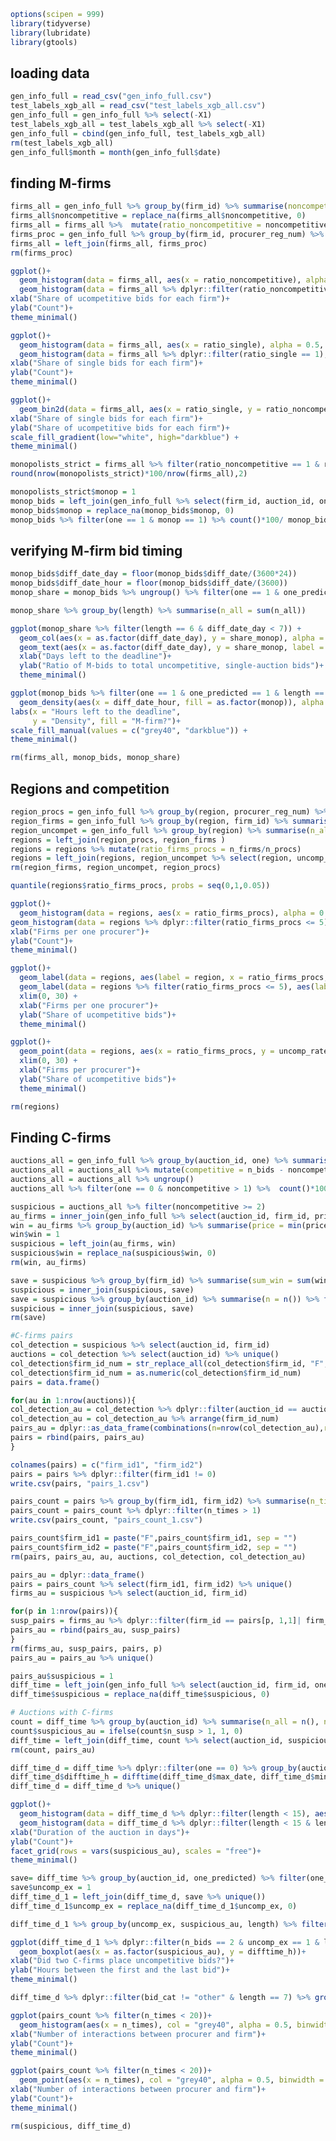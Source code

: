 ```{r, echo = F}
options(scipen = 999)
library(tidyverse)
library(lubridate)
library(gtools)
```

## loading data
```{r, echo = F}
gen_info_full = read_csv("gen_info_full.csv")
test_labels_xgb_all = read_csv("test_labels_xgb_all.csv")
gen_info_full = gen_info_full %>% select(-X1)
test_labels_xgb_all = test_labels_xgb_all %>% select(-X1)
gen_info_full = cbind(gen_info_full, test_labels_xgb_all)
rm(test_labels_xgb_all)
gen_info_full$month = month(gen_info_full$date)
```

## finding M-firms

```{r}
firms_all = gen_info_full %>% group_by(firm_id) %>% summarise(noncompetitive = sum(one_predicted), single = sum(one), n_bids = n())
firms_all$noncompetitive = replace_na(firms_all$noncompetitive, 0)
firms_all = firms_all %>%  mutate(ratio_noncompetitive = noncompetitive/n_bids, ratio_single = single/n_bids)
firms_proc = gen_info_full %>% group_by(firm_id, procurer_reg_num) %>% summarise(n = n()) %>% group_by(firm_id) %>% summarise(n_buyers = n())
firms_all = left_join(firms_all, firms_proc)
rm(firms_proc)
```

```{r}
ggplot()+
  geom_histogram(data = firms_all, aes(x = ratio_noncompetitive), alpha = 0.5, color = "grey40")+
  geom_histogram(data = firms_all %>% dplyr::filter(ratio_noncompetitive == 1), aes(x = ratio_noncompetitive), fill = "darkblue")+
xlab("Share of ucompetitive bids for each firm")+
ylab("Count")+
theme_minimal()
```
```{r}
ggplot()+
  geom_histogram(data = firms_all, aes(x = ratio_single), alpha = 0.5, color = "grey40")+
  geom_histogram(data = firms_all %>% dplyr::filter(ratio_single == 1), aes(x = ratio_single), fill = "darkblue")+
xlab("Share of single bids for each firm")+
ylab("Count")+
theme_minimal()
```
```{r}
ggplot()+
  geom_bin2d(data = firms_all, aes(x = ratio_single, y = ratio_noncompetitive), alpha = 0.9, binwidth = c(0.1, 0.1))+
xlab("Share of single bids for each firm")+
ylab("Share of ucompetitive bids for each firm")+
scale_fill_gradient(low="white", high="darkblue") +
theme_minimal()
```

```{r}
monopolists_strict = firms_all %>% filter(ratio_noncompetitive == 1 & ratio_single == 1 & n_buyers > 1)
round(nrow(monopolists_strict)*100/nrow(firms_all),2)
```
```{r}
monopolists_strict$monop = 1
monop_bids = left_join(gen_info_full %>% select(firm_id, auction_id, one, diff_date, one_predicted, length, month), monopolists_strict %>% select(firm_id, monop))
monop_bids$monop = replace_na(monop_bids$monop, 0)
monop_bids %>% filter(one == 1 & monop == 1) %>% count()*100/ monop_bids%>% count()
```

## verifying M-firm bid timing
```{r}
monop_bids$diff_date_day = floor(monop_bids$diff_date/(3600*24))
monop_bids$diff_date_hour = floor(monop_bids$diff_date/(3600))
monop_share = monop_bids %>% ungroup() %>% filter(one == 1 & one_predicted == 1) %>%  group_by(diff_date_day, length) %>% summarise(n_monop = sum(monop), n_all = n()) %>% mutate(share_monop = n_monop/n_all)
```

```{r}
monop_share %>% group_by(length) %>% summarise(n_all = sum(n_all))
```

```{r}
ggplot(monop_share %>% filter(length == 6 & diff_date_day < 7)) +
  geom_col(aes(x = as.factor(diff_date_day), y = share_monop), alpha = 0.5, col = "grey40") +
  geom_text(aes(x = as.factor(diff_date_day), y = share_monop, label = round(share_monop, 3)), vjust = 1.5, color = "black") +
  xlab("Days left to the deadline")+
  ylab("Ratio of M-bids to total uncompetitive, single-auction bids")+
  theme_minimal()
```

```{r}
ggplot(monop_bids %>% filter(one == 1 & one_predicted == 1 & length == 7 & diff_date_day < 8))+
  geom_density(aes(x = diff_date_hour, fill = as.factor(monop)), alpha = 0.5, col = "gray40")+
labs(x = "Hours left to the deadline", 
     y = "Density", fill = "M-firm?")+
scale_fill_manual(values = c("grey40", "darkblue")) +
theme_minimal()
```

```{r}
rm(firms_all, monop_bids, monop_share)
```

## Regions and competition
```{r}
region_procs = gen_info_full %>% group_by(region, procurer_reg_num) %>% summarise(n = n()) %>% group_by(region) %>% summarise(n_procs = n())
region_firms = gen_info_full %>% group_by(region, firm_id) %>% summarise(n = n()) %>% group_by(region) %>% summarise(n_firms = n())
region_uncompet = gen_info_full %>% group_by(region) %>% summarise(n_all = n(), n_uncomp = sum(one_predicted))%>% mutate(uncomp_rate = n_uncomp/n_all)
regions = left_join(region_procs, region_firms )
regions = regions %>% mutate(ratio_firms_procs = n_firms/n_procs)
regions = left_join(regions, region_uncompet %>% select(region, uncomp_rate))
rm(region_firms, region_uncompet, region_procs)
```

```{r}
quantile(regions$ratio_firms_procs, probs = seq(0,1,0.05))
```

```{r}
ggplot()+
  geom_histogram(data = regions, aes(x = ratio_firms_procs), alpha = 0.5, color = "grey40", bins = 13)+
geom_histogram(data = regions %>% dplyr::filter(ratio_firms_procs <= 5), aes(x = ratio_firms_procs), fill = "darkblue", bins = 13)+
xlab("Firms per one procurer")+
ylab("Count")+
theme_minimal()
```

```{r}
ggplot()+
  geom_label(data = regions, aes(label = region, x = ratio_firms_procs, y = uncomp_rate), position = "nudge", size = 3)+
  geom_label(data = regions %>% filter(ratio_firms_procs <= 5), aes(label = region, x = ratio_firms_procs, y = uncomp_rate), fill ="darkblue", alpha = 0.5,  position = "nudge", size = 3)+
  xlim(0, 30) +
  xlab("Firms per one procurer")+
  ylab("Share of ucompetitive bids")+
  theme_minimal()
```
```{r}
ggplot()+
  geom_point(data = regions, aes(x = ratio_firms_procs, y = uncomp_rate), col = "darkblue", size = 2)+
  xlim(0, 30) +
  xlab("Firms per procurer")+
  ylab("Share of ucompetitive bids")+
  theme_minimal()
```

```{r}
rm(regions)
```

## Finding C-firms
```{r}
auctions_all = gen_info_full %>% group_by(auction_id, one) %>% summarise(noncompetitive = sum(one_predicted), n_bids = n())
auctions_all = auctions_all %>% mutate(competitive = n_bids - noncompetitive)
auctions_all = auctions_all %>% ungroup()
auctions_all %>% filter(one == 0 & noncompetitive > 1) %>%  count()*100/ auctions_all %>% filter(one == 0) %>%  count()
```

```{r}
suspicious = auctions_all %>% filter(noncompetitive >= 2)
au_firms = inner_join(gen_info_full %>% select(auction_id, firm_id, price), suspicious %>% select(auction_id))
win = au_firms %>% group_by(auction_id) %>% summarise(price = min(price))
win$win = 1
suspicious = left_join(au_firms, win)
suspicious$win = replace_na(suspicious$win, 0)
rm(win, au_firms)
```

```{r}
save = suspicious %>% group_by(firm_id) %>% summarise(sum_win = sum(win)) %>% filter(sum_win > 0 & firm_id != "F0")
suspicious = inner_join(suspicious, save)
save = suspicious %>% group_by(auction_id) %>% summarise(n = n()) %>% filter(n > 1)
suspicious = inner_join(suspicious, save)
rm(save)
```

```{r}
#C-firms pairs
col_detection = suspicious %>% select(auction_id, firm_id)
auctions = col_detection %>% select(auction_id) %>% unique()
col_detection$firm_id_num = str_replace_all(col_detection$firm_id, "F", "")
col_detection$firm_id_num = as.numeric(col_detection$firm_id_num)
pairs = data.frame()
```

```{r}
for(au in 1:nrow(auctions)){
col_detection_au = col_detection %>% dplyr::filter(auction_id == auctions[au,1,1])
col_detection_au = col_detection_au %>% arrange(firm_id_num)
pairs_au = dplyr::as_data_frame(combinations(n=nrow(col_detection_au),r=2,v=col_detection_au$firm_id_num,repeats.allowed=F))
pairs = rbind(pairs, pairs_au)
}
```

```{r}
colnames(pairs) = c("firm_id1", "firm_id2")
pairs = pairs %>% dplyr::filter(firm_id1 != 0)
write.csv(pairs, "pairs_1.csv")

pairs_count = pairs %>% group_by(firm_id1, firm_id2) %>% summarise(n_times = n())
pairs_count = pairs_count %>% dplyr::filter(n_times > 1)
write.csv(pairs_count, "pairs_count_1.csv")
```

```{r}
pairs_count$firm_id1 = paste("F",pairs_count$firm_id1, sep = "")
pairs_count$firm_id2 = paste("F",pairs_count$firm_id2, sep = "")
rm(pairs, pairs_au, au, auctions, col_detection, col_detection_au)
```

```{r}
pairs_au = dplyr::data_frame()
pairs = pairs_count %>% select(firm_id1, firm_id2) %>% unique()
firms_au = suspicious %>% select(auction_id, firm_id)
```

```{r}
for(p in 1:nrow(pairs)){
susp_pairs = firms_au %>% dplyr::filter(firm_id == pairs[p, 1,1]| firm_id == pairs[p, 2, 1])
pairs_au = rbind(pairs_au, susp_pairs)
}
rm(firms_au, susp_pairs, pairs, p)
pairs_au = pairs_au %>% unique()
```

```{r}
pairs_au$suspicious = 1
diff_time = left_join(gen_info_full %>% select(auction_id, firm_id, one, one_predicted, date, diff_date, length, region), pairs_au)
diff_time$suspicious = replace_na(diff_time$suspicious, 0)
```

```{r}
# Auctions with C-firms
count = diff_time %>% group_by(auction_id) %>% summarise(n_all = n(), n_susp = sum(suspicious))
count$suspicious_au = ifelse(count$n_susp > 1, 1, 0)
diff_time = left_join(diff_time, count %>% select(auction_id, suspicious_au) %>% unique())
rm(count, pairs_au)
```

```{r}
diff_time_d = diff_time %>% dplyr::filter(one == 0) %>% group_by(auction_id, suspicious_au, length) %>%  summarise(min_date = min(date), max_date = max(date), n_bids = n())
diff_time_d$difftime_h = difftime(diff_time_d$max_date, diff_time_d$min_date, units = "hours")
diff_time_d = diff_time_d %>% unique()
```

```{r}
ggplot()+
  geom_histogram(data = diff_time_d %>% dplyr::filter(length < 15), aes(x = length), col = "grey40", alpha = 0.5, binwidth = 1)+
  geom_histogram(data = diff_time_d %>% dplyr::filter(length < 15 & length == 7), aes(x = length), fill = "darkblue", binwidth = 1)+
xlab("Duration of the auction in days")+
ylab("Count")+
facet_grid(rows = vars(suspicious_au), scales = "free")+
theme_minimal()
```

```{r}
save= diff_time %>% group_by(auction_id, one_predicted) %>% filter(one_predicted == 1) %>% select(auction_id)
save$uncomp_ex = 1
diff_time_d_1 = left_join(diff_time_d, save %>% unique())
diff_time_d_1$uncomp_ex = replace_na(diff_time_d_1$uncomp_ex, 0)
```

```{r}
diff_time_d_1 %>% group_by(uncomp_ex, suspicious_au, length) %>% filter(uncomp_ex == 1 & length > 5 )%>% count()
```

```{r}
ggplot(diff_time_d_1 %>% dplyr::filter(n_bids == 2 & uncomp_ex == 1 & length == 6))+
  geom_boxplot(aes(x = as.factor(suspicious_au), y = difftime_h))+
xlab("Did two C-firms place uncompetitive bids?")+
ylab("Hours between the first and the last bid")+
theme_minimal()
```
```{r}
diff_time_d %>% dplyr::filter(bid_cat != "other" & length == 7) %>% group_by(suspicious_au, n_bids) %>% summarise(median = median(difftime_h))
```
```{r}
ggplot(pairs_count %>% filter(n_times < 20))+
  geom_histogram(aes(x = n_times), col = "grey40", alpha = 0.5, binwidth = 1)+
xlab("Number of interactions between procurer and firm")+
ylab("Count")+
theme_minimal()
```

```{r}
ggplot(pairs_count %>% filter(n_times < 20))+
  geom_point(aes(x = n_times), col = "grey40", alpha = 0.5, binwidth = 1)+
xlab("Number of interactions between procurer and firm")+
ylab("Count")+
theme_minimal()
```

```{r}
rm(suspicious, diff_time_d)
```
